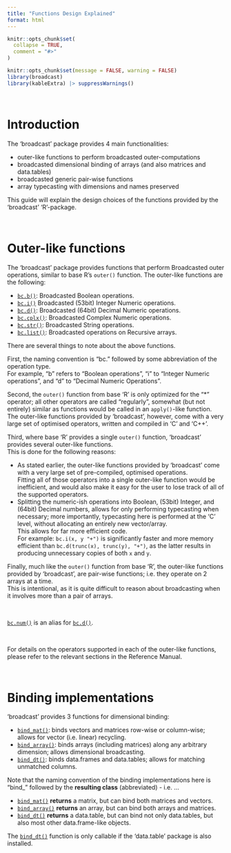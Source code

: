 ```yaml
---
title: "Functions Design Explained"
format: html
---
```


```r
knitr::opts_chunk$set(
  collapse = TRUE,
  comment = "#>"
)
```

```r
knitr::opts_chunk$set(message = FALSE, warning = FALSE)
library(broadcast)
library(kableExtra) |> suppressWarnings()
```


&nbsp;

# Introduction

The 'broadcast' package provides 4 main functionalities:

 - outer-like functions to perform broadcasted outer-computations
 - broadcasted dimensional binding of arrays (and also matrices and data.tables)
 - broadcasted generic pair-wise functions
 - array typecasting with dimensions and names preserved
 
This guide will explain the design choices of the functions provided by the 'broadcast' 'R'-package.


&nbsp;

# Outer-like functions


The 'broadcast' package provides functions that perform Broadcasted outer operations,
similar to base R's `outer()` function.
The outer-like functions are the following:

 - [`bc.b()`](/man/bc.b.qmd): Broadcasted Boolean operations.
 - [`bc.i()`](/man/bc.i.qmd) Broadcasted (53bit) Integer Numeric operations.
 - [`bc.d()`](/man/bc.d.qmd): Broadcasted (64bit) Decimal Numeric operations.
 - [`bc.cplx()`](/man/bc.cplx.qmd): Broadcasted Complex Numeric operations.
 - [`bc.str()`](/man/bc.str.qmd): Broadcasted String operations.
 - [`bc.list()`](/man/bc.list.qmd): Broadcasted operations on Recursive arrays.
 
 

There are several things to note about the above functions.

First, the naming convention is "bc." followed by some abbreviation of the operation type.  
For example, "b" refers to "Boolean operations", "i" to "Integer Numeric operations", and "d" to "Decimal Numeric Operations".

Second, the `outer()` function from base 'R' is only optimized for the "*" operator; all other operators are called "regularly", somewhat (but not entirely) similar as functions would be called in an `apply()`-like function.  
The outer-like functions provided by 'broadcast', however, come with a very large set of optimised operators, written and compiled in 'C' and 'C++'.

Third, where base 'R' provides a single `outer()` function, 'broadcast' provides several outer-like functions.  
This is done for the following reasons:

 - As stated earlier, the outer-like functions provided by 'broadcast' come with a very large set of pre-compiled, optimised operations.  
 Fitting all of those operators into a single outer-like function would be inefficient, and would also make it easy for the user to lose track of all of the supported operators.
 - Splitting the numeric-ish operations into Boolean, (53bit) Integer, and (64bit) Decimal numbers, allows for only performing typecasting when necessary; more importantly, typecasting here is performed at the 'C' level, without allocating an entirely new vector/array.  
 This allows for far more efficient code.  
 For example: `bc.i(x, y "+")` is significantly faster and more memory efficient than `bc.d(trunc(x), trunc(y), "+")`, as the latter results in producing unnecessary copies of both `x` and `y`.

Finally, much like the `outer()` function from base 'R', the outer-like functions provided by 'broadcast', are pair-wise functions; i.e. they operate on 2 arrays at a time.  
This is intentional, as it is quite difficult to reason about broadcasting when it involves more than a pair of arrays.

&nbsp;

::: {.callout-note}

 [`bc.num()`](/man/bc.d.qmd) is an alias for [`bc.d()`](/man/bc.d.qmd).

:::

&nbsp;

For details on the operators supported in each of the outer-like functions, please refer to the relevant sections in the Reference Manual.

  
 
&nbsp;

# Binding implementations

'broadcast' provides 3 functions for dimensional binding:

 - [`bind_mat()`](/man/bind.qmd): binds vectors and matrices row-wise or column-wise; allows for vector (i.e. linear) recycling.
 - [`bind_array()`](/man/bind.qmd): binds arrays (including matrices) along any arbitrary dimension; allows dimensional broadcasting.
 - [`bind_dt()`](/man/bind.qmd): binds data.frames and data.tables; allows for matching unmatched columns.
 
Note that the naming convention of the binding implementations here is
"bind_" followed by the **resulting class** (abbreviated) - i.e. ...

 - [`bind_mat()`](/man/bind.qmd) **returns** a matrix, but can bind both matrices and vectors.
 - [`bind_array()`](/man/bind.qmd) **returns** an array, but can bind both arrays and matrices.
 - [`bind_dt()`](/man/bind.qmd) **returns** a data.table, but can bind not only data.tables, but also most other data.frame-like objects.



::: {.callout-note}

The [`bind_dt()`](/man/bind.qmd) function is only callable if the 'data.table' package is also installed.

:::

&nbsp;



&nbsp;
&nbsp;
